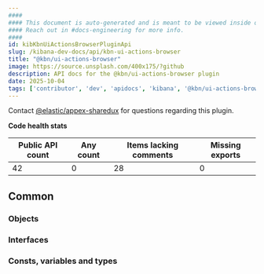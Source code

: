 ```yaml
---
####
#### This document is auto-generated and is meant to be viewed inside our experimental, new docs system.
#### Reach out in #docs-engineering for more info.
####
id: kibKbnUiActionsBrowserPluginApi
slug: /kibana-dev-docs/api/kbn-ui-actions-browser
title: "@kbn/ui-actions-browser"
image: https://source.unsplash.com/400x175/?github
description: API docs for the @kbn/ui-actions-browser plugin
date: 2025-10-04
tags: ['contributor', 'dev', 'apidocs', 'kibana', '@kbn/ui-actions-browser']
---
```




Contact [@elastic/appex-sharedux](https://github.com/orgs/elastic/teams/appex-sharedux) for questions regarding this plugin.

**Code health stats**

| Public API count  | Any count | Items lacking comments | Missing exports |
|-------------------|-----------|------------------------|-----------------|
| 42 | 0 | 28 | 0 |

## Common

### Objects
<DocDefinitionList data={kbnUiActionsBrowserObj.common.objects}/>

### Interfaces
<DocDefinitionList data={kbnUiActionsBrowserObj.common.interfaces}/>

### Consts, variables and types
<DocDefinitionList data={kbnUiActionsBrowserObj.common.misc}/>

